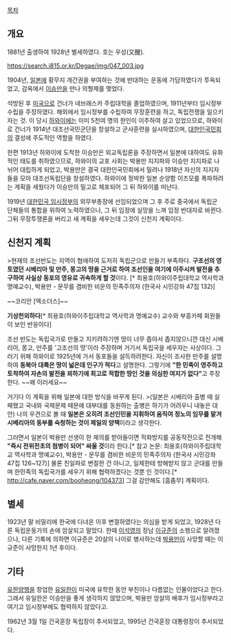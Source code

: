 [[목차]]

== 개요 ==

1881년 출생하여 1928년 별세하였다. 호는 우성(又醒).

https://search.i815.or.kr/Degae/img/047_003.jpg

1904년, [[일본]]에 황무지 개간권을 부여하는 것에 반대하는 운동에 가담하였다가 투옥되었고, 감옥에서 [[이승만]]을 만나 의형제를 맺었다. 
 
석방된 후 [[미국]]으로 건너가 네브래스카 주립대학을 졸업하였으며, 1911년부터 임시정부 수립을 주장하였다. 해외에서 임시정부를 수립하여 무장훈련을 하고, 독립전쟁을 일으키자는 것. 이 당시 [[하와이]]에는 이미 5천여 명의 한인이 이주하여 살고 있었으므로, 하와이로 건너가 1914년 대조선국민군단을 창설하고 군사훈련을 실시하였으며, [[대한인국민회]]의 결성에 주도적인 역할을 하였다.

한편 1913년 하와이에 도착한 이승만은 외교독립론을 주장하면서 일본에 대하여도 유화적인 태도를 취하였으므로, 하와이의 교포 사회는 박용만 지지파와 이승만 지지파로 나뉘어 대립하게 되었고, 박용만은 결국 대한인국민회에서 밀려나 1918년 자신의 지지자들을 모아 대조선독립단을 창설하였다. 하와이에 정박한 일본 순양함 이즈모를 폭파하려는 계획을 세웠다가 이승만의 밀고로 체포되어 그 뒤 하와이를 떠난다.

1919년 [[대한민국 임시정부]]의 외무부총장에 선임되었으며 그 후 주로 중국에서 독립군 단체들의 통합을 위하여 노력하였으나, 그 뒤 임정에 실망을 느껴 임정 반대자로 바뀐다. 그뒤 무장투쟁론을 버리고 새 계획을 세우는데 그것이 신천지 계획이다.

== 신천지 계획 ==
>현재의 조선반도는 지역이 협애하여 도저히 독립군으로 만들기 부족하다. '''구조선의 영토였던 시베리아 및 만주, 몽고의 땅을 근거로 하여 조선인을 여기에 이주시켜 발전을 추구하여 사실상 동포의 영유로 귀속하게 할 것'''이다. [* 최용호(하와이주립대학교 역사학과 명예교수), 박용만 - 문무를 겸비한 비운의 민족주의자 (한국사 시민강좌 47집 132)]

~~코리안 [엑소더스]~~

'''기상천외하다'''[* 최용호(하와이주립대학교 역사학과 명예교수) 교수와 부흥카페 회원들이 보인 반응이다]

조선 반도는 독립국가로 만들고 지키려하기엔 땅이 너무 좁아서 좁지않으니깐 대신 시베리아, 몽고, 만주를 '고조선의 땅'이라 주장하며 거기서 독립국을 세우자는 사상이다. 그러기 위해 하와이로 1925년에 가서 동포들을 설득하려한다. 자신이 조사한 만주를 설명하여 '''동북아 대륙은 땅이 넓은데 인구가 적다'''고 설명한다. 그렇기에 '''"한 민족이 영주하고 토착하여 자손의 발전을 꾀하기에 최고로 적합한 땅인 것을 의심한 여지가 없다"'''고 주장한다. ~~왜 이러세요~~

거기다 이 계획을 위해 일본에 대한 방식을 바꾸게 된다. 
>(일본은 시베리아 출병 때 실패했고 국내와 국제문제 때문에 대부대를 동원하는 출병은 하기가 어려우니 내놓은 대안) 나의 우견으로 볼 때 '''일본은 오히려 조선인민을 지휘하여 움직여 정노의 임무를 맡겨 시베리아의 동부를 숙청하는 것이 제일의 양책'''이라고 생각한다.

그러면서 일본이 박용만 선생이 한 제의를 받아들이면 적화방지를 공동작전으로 전개해 '''"즉시 전위전초의 첨병이 되어" 싸울 것'''이라 한다.[* 참고 논문: 최용호(하와이주립대학교 역사학과 명예교수), 박용만 - 문무를 겸비한 비운의 민족주의자 (한국사 시민강좌 47집 126~127)] 물론 친일파로 변절한 건 아니고, 일제한테 방해받지 않고 군대를 만들며 한민족의 독립국가를 세우기 위해 협력하겠다는 것뿐 인 것이다.[* http://cafe.naver.com/booheong/104373] 그걸 감안해도 [흠좀무] 계획이다.

== 별세 ==
1923년 말 비밀리에 한국에 다녀온 이후 변절하였다는 의심을 받게 되었고, 1928년 다른 독립운동가의 손에 암살되고 말았다. 한때 [[이석영]]의 장남 [[이규준]]의 소행으로 알려졌으나, 다른 기록에 의하면 이규준은 20살의 나이로 병사하는데 [[박용만]]이 사망할 때는 이규준이 사망한지 1년 후이다. 

== 기타 ==

[[유한양행]]을 창업한 [[유일한]]이 미국에 유학한 동안 부친이나 다름없는 인물이었다고 한다. 그래서 유일한은 이승만을 좋게 생각하지 않았으며, 박용만 암살의 배후가 임시정부라고 여기고 임시정부에도 협력하지 않았다고.

1962년 3월 1일 건국훈장 독립장이 추서되었고, 1995년 건국훈장 대통령장이 추서되었다.
